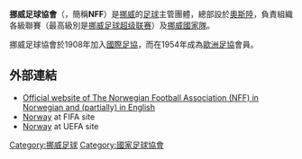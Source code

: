 {{國家足協 |
  Name               = 挪威足球協會<br />''Football Association of Norway''  |
  Logo               = Norwegian_national_football_association_logo.jpg |
  Founded            = 1902年 |
  FIFA affiliation   = 1908年 |
  Region             = [[歐洲足協|歐洲足協]] |
  Region affiliation = 1954年 |
  President          = 泰耶 斯文德森 |
  Coach              = [[Egil_Olsen|Egil Olsen]]〈男子隊〉<br />[[Eli_Landsem|Eli Landsem]]〈女子隊〉
}}
'''挪威足球協會'''（{{lang-no|'''Norges Fotballforbund'''}}，簡稱'''NFF'''）是[[挪威|挪威]]的[[英式足球|足球]]主管團體，總部設於[[奧斯陸|奧斯陸]]，負責組織各級聯賽（最高級別是[[挪威足球超级联赛|挪威足球超级联赛]]）及[[挪威國家足球隊|挪威國家隊]]。

挪威足球協會於1908年加入[[國際足協|國際足協]]，而在1954年成為[[歐洲足協|歐洲足協]]會員。

==外部連結==
*[http://www.fotball.no/t2.aspx Official website of The Norwegian Football Association (NFF) in Norwegian and (partially) in English] {{Wayback|url=http://www.fotball.no/t2.aspx |date=20050708021210 }}
*[http://www.fifa.com/associations/association=nor/index.html  Norway] {{Wayback|url=http://www.fifa.com/associations/association=nor/index.html |date=20130429152554 }} at FIFA site
*[http://www.uefa.com/memberassociations/association=NOR/index.html Norway] {{Wayback|url=http://www.uefa.com/memberassociations/association=NOR/index.html |date=20130417102812 }} at UEFA site

{{UEFA成員國家足球協會}}

[[Category:挪威足球|Category:挪威足球]]
[[Category:國家足球協會|Category:國家足球協會]]